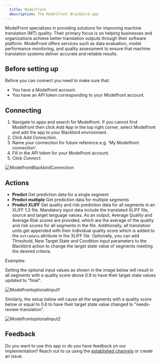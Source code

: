 ```yaml
---
  title: ModelFront
  description: The ModelFront Blackbird app
---
```


<LinkCard title="View on Github" target="_blank" href="https://github.com/bb-io/ModelFront" icon="github" />

ModelFront specializes in providing solutions for improving machine translation (MT) quality. Their primary focus is on helping businesses and organizations achieve better translation outputs through their software platform. ModelFront offers services such as data evaluation, model performance monitoring, and quality assessment to ensure that machine translation systems deliver accurate and reliable results. 

## Before setting up

Before you can connect you need to make sure that:

- You have a Modelfront account.
- You have an API token corresponding to your Modelfront account.

## Connecting

1. Navigate to apps and search for Modelfront. If you cannot find Modelfront then click _Add App_ in the top right corner, select Modelfront and add the app to your Blackbird environment.
2. Click _Add Connection_.
3. Name your connection for future reference e.g. 'My Modelfront connection'.
4. Fill in the API token for your Modelfront account.
7. Click _Connect_.

![ModelfrontBlackbirdConnection](https://raw.githubusercontent.com/bb-io/ModelFront/main/image/README/ModelfrontBlackbirdConnection.png)

## Actions

- **Predict** Get prediction data for a single segment
- **Predict multiple** Get prediction data for multiple segments
- **Predict XLIFF** Get quality and risk prediction data for all segments in an XLIFF 1.2 file. Mandatory input data include the translated XLIFF file, source and target language values. As an output, Average Quality and Average Risk scores are provided, which are the average of the quality and risk scores for all segments in the file. Additionally, all translation units get appended with their individual quality score which is added to the `extradata` attribute in the XLIFF file. Optionally, you can add Threshold, New Target State and Condition input parameters to the Blackbird action to change the target state value of segments meeting the desired criteria.

Examples:

Setting the optional input values as shown in the image below will result in all segments with a quality score above 0.9 to have their target state values updated to "final".

![Modelfrontoptionalinput1](https://raw.githubusercontent.com/bb-io/ModelFront/main/image/README/Modelfrontoptionalinput1.png)

Similarly, the setup below will cause all the segments with a quality score below or equal to 0.6 to have their target state value changed to "needs-review-translation".

![Modelfrontoptionalinput2](https://raw.githubusercontent.com/bb-io/ModelFront/main/image/README/Modelfrontoptionalinput2.png)

## Feedback

Do you want to use this app or do you have feedback on our implementation? Reach out to us using the [established channels](https://www.blackbird.io/) or create an issue.

